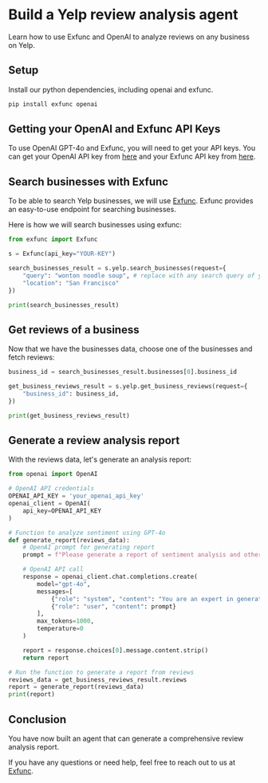 # Build a Yelp review analysis agent

Learn how to use Exfunc and OpenAI to analyze reviews on any business on Yelp.

## Setup

Install our python dependencies, including openai and exfunc.

```bash
pip install exfunc openai
```

## Getting your OpenAI and Exfunc API Keys

To use OpenAI GPT-4o and Exfunc, you will need to get your API keys. You can get your OpenAI API key from [here](https://www.openai.com/) and your Exfunc API key from [here](https://exfunc.com).

## Search businesses with Exfunc

To be able to search Yelp businesses, we will use [Exfunc](https://exfunc.com). Exfunc provides an easy-to-use endpoint for searching businesses.

Here is how we will search businesses using exfunc:

```python
from exfunc import Exfunc

s = Exfunc(api_key="YOUR-KEY")

search_businesses_result = s.yelp.search_businesses(request={
    "query": "wonton noodle soup", # replace with any search query of your choice
    "location": "San Francisco"
})

print(search_businesses_result)
```

## Get reviews of a business

Now that we have the businesses data, choose one of the businesses and fetch reviews:

```python
business_id = search_businesses_result.businesses[0].business_id

get_business_reviews_result = s.yelp.get_business_reviews(request={
    "business_id": business_id,
})

print(get_business_reviews_result)
```

## Generate a review analysis report

With the reviews data, let's generate an analysis report:

```python
from openai import OpenAI

# OpenAI API credentials
OPENAI_API_KEY = 'your_openai_api_key'
openai_client = OpenAI(
    api_key=OPENAI_API_KEY
)

# Function to analyze sentiment using GPT-4o
def generate_report(reviews_data):
    # OpenAI prompt for generating report
    prompt = f"Please generate a report of sentiment analysis and other key information from these yelp reviews about a business.\n\nReviews data: {reviews_data}"

    # OpenAI API call
    response = openai_client.chat.completions.create(
        model="gpt-4o",
        messages=[
            {"role": "system", "content": "You are an expert in generating reports on user contents, reviews, and businesses."},
            {"role": "user", "content": prompt}
        ],
        max_tokens=1000,
        temperature=0
    )

    report = response.choices[0].message.content.strip()
    return report

# Run the function to generate a report from reviews
reviews_data = get_business_reviews_result.reviews
report = generate_report(reviews_data)
print(report)
```

## Conclusion

You have now built an agent that can generate a comprehensive review analysis report.

If you have any questions or need help, feel free to reach out to us at [Exfunc](https://exfunc.com).
